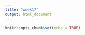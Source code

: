 ```yaml
---
title: "week17"
output: html_document
---
```


```r
knitr::opts_chunk$set(echo = TRUE)
```

